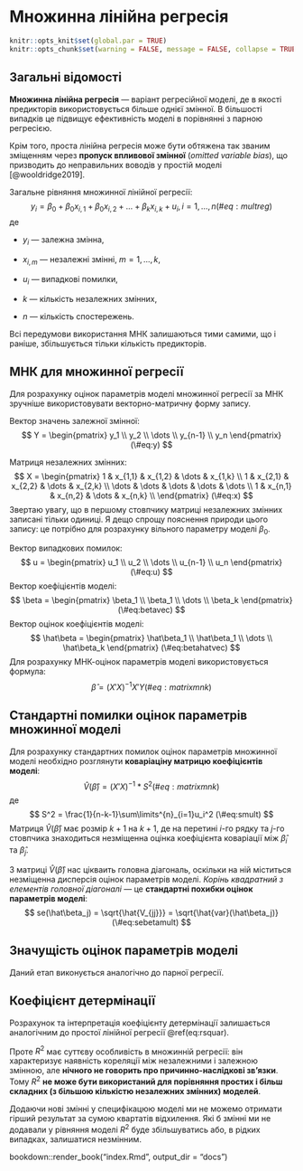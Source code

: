 # Множинна лінійна регресія {#multiple_regression}

```r
knitr::opts_knit$set(global.par = TRUE)
knitr::opts_chunk$set(warning = FALSE, message = FALSE, collapse = TRUE, out.width = '100%', cache = TRUE)
```

## Загальні відомості 
**Множинна лінійна регресія** --- варіант регресійної моделі, де в якості предикторів використовується більше однієї змінної. В більшості випадків це підвищує ефективність моделі в порівнянні з парною регресією.

Крім того, проста лінійна регресія може бути обтяжена так званим зміщенням через **пропуск впливової змінної** (*omitted variable bias*), що призводить до неправильних воводів у простій моделі [@wooldridge2019].

Загальне рівняння множинної лінійної регресії:
$$
y_i = \beta_0 + \beta_0x_{i,1} + \beta_0x_{i,2} + \dots + \beta_kx_{i,k} + u_i, i = 1,\dots,n
(\#eq:multreg)
$$
де

* $y_i$ --- залежна змінна,

* $x_{i,m}$ --- незалежні змінні, $m = 1,\dots,k$,

* $u_i$ --- випадкові помилки,

* $k$ --- кількість незалежних змінних,

* $n$ --- кількість спостережень.

Всі передумови використання МНК залишаються тими самими, що і раніше, збільшується тільки кількість предикторів.

## МНК для множинної регресії
Для розрахунку оцінок параметрів моделі множинної регресії за МНК зручніше використовувати векторно-матричну форму запису.

Вектор значень залежної змінної:
$$
Y = \begin{pmatrix}
y_1 \\
y_2 \\
\dots \\
y_{n-1} \\
y_n
\end{pmatrix}
(\#eq:y)
$$

Матриця незалежних змінних:
$$
X = \begin{pmatrix}
1 & x_{1,1} & x_{1,2} & \dots & x_{1,k} \\
1 & x_{2,1} & x_{2,2} & \dots & x_{2,k} \\
\dots & \dots & \dots & \dots & \dots \\
1 & x_{n,1} & x_{n,2} & \dots & x_{n,k} \\
\end{pmatrix}
(\#eq:x)
$$
Звертаю увагу, що в першому стовпчику матриці незалежних змінних записані тільки одиниці. Я дещо спрощу пояснення природи цього запису: це потрібно для розрахунку вільного параметру моделі $\beta_0$.

Вектор випадкових помилок:
$$
u = \begin{pmatrix}
u_1 \\
u_2 \\
\dots \\
u_{n-1} \\
u_n
\end{pmatrix}
(\#eq:u)
$$
Вектор коефіцієнтів моделі:
$$
\beta = \begin{pmatrix}
\beta_1 \\
\beta_1 \\
\dots \\
\beta_k
\end{pmatrix}
(\#eq:betavec)
$$
Вектор оцінок коефіцієнтів моделі:
$$
\hat\beta = \begin{pmatrix}
\hat\beta_1 \\
\hat\beta_1 \\
\dots \\
\hat\beta_k
\end{pmatrix}
(\#eq:betahatvec)
$$
Для розрахунку МНК-оцінок параметрів моделі використовується формула:
$$
\hat\beta = (X'X)^{-1}X'Y
(\#eq:matrixmnk)
$$

## Стандартні помилки оцінок параметрів множинної моделі
Для розрахунку стандартних помилок оцінок параметрів множинної моделі необхідно розглянути **коваріаціну матрицю коефіцієнтів моделі**:
$$
\hat{V}(\hat\beta) = (X'X)^{-1}*S^2
(\#eq:matrixmnk)
$$
де
$$
S^2 = \frac{1}{n-k-1}\sum\limits^{n}_{i=1}u_i^2
(\#eq:smult)
$$
Матриця $\hat{V}(\hat\beta)$ має розмір $k+1$ на $k+1$, де на перетині $i$-го рядку та $j$-го стовпчика знаходиться незміщенна оцінка коефіцієнта коваріації між $\hat\beta_i$ та $\hat\beta_j$.

З матриці $\hat{V}(\hat\beta)$ нас цікваить головна діагональ, оскільки на ній міститься незміщенна дисперсія оцінок параметрів моделі. *Корінь квадратний з елементів головної діагоналі* --- це **стандартні похибки оцінок параметрів моделі**:
$$
se(\hat\beta_j) = \sqrt{\hat{V_{jj}}} = \sqrt{\hat{var}(\hat\beta_j)}
(\#eq:sebetamult)
$$

## Значущість оцінок параметрів моделі
Даний етап виконується аналогічно до парної регресії.

## Коефіцієнт детермінації
Розрахунок та інтерпретація коефіцієнту детермінації залишається аналогічним до простої лінійної регресії \@ref(eq:rsquar).

Проте $R^2$ має суттєву особливість в множинній регресії: він характеризує наявність кореляції між незалежними і залежною змінною, але **нічного не говорить про причинно-наслідкові зв'язки**. Тому $R^2$ **не може бути використаний для порівняння простих і більш складних (з більшою кількістю незалежних змінних) моделей**.

Додаючи нові змінні у специфікацюю моделі ми не можемо отримати гірший результат за сумою квартатів відхилення. Які б змінні ми не додавали у рівняння моделі $R^2$ буде збільшуватись або, в рідких випадках, залишатися незмінним.

bookdown::render_book("index.Rmd", output_dir = "docs")
